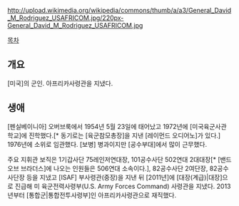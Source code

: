 http://upload.wikimedia.org/wikipedia/commons/thumb/a/a3/General_David_M_Rodriguez_USAFRICOM.jpg/220px-General_David_M_Rodriguez_USAFRICOM.jpg

[[목차]]
== 개요 ==
[미국]의 군인. 아프리카사령관을 지냈다.

== 생애 ==
[펜실베이니아] 오버브룩에서 1954년 5월 23일에 태어났고 1972년에 [미국육군사관학교]에 진학했다.[* 동기로는 [육군참모총장]을 지낸 [레이먼드 오디어노]가 있다.] 1976년에 소위로 임관했다. [보병] 병과이지만 [공수부대]에서 많이 근무했다.

주요 지휘관 보직은 1기갑사단 75레인저연대장, 101공수사단 502연대 2대대장[* [밴드 오브 브라더스]에 나오는 인원들은 506연대 소속이다.], 82공수사단 2여단장, 82공수사단장 등을 지냈고 [ISAF] 부사령관(중장)을 지낸 뒤 [2011년]에 [대장(계급)|대장]으로 진급해 미 육군전력사령부(U.S. Army Forces Command) 사령관을 지냈다. 2013년부터 [통합군|통합전투사령부]인 아프리카사령관으로 재직했다.

